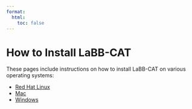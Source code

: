 ```yaml
---
format:
  html:
    toc: false
---
```

# How to Install LaBB-CAT

These pages include instructions on how to install LaBB-CAT on various operating systems:

- [Red Hat Linux](rhel.qmd)
- [Mac](standalone-mac.qmd)
- [Windows](standalone-windows.qmd)


